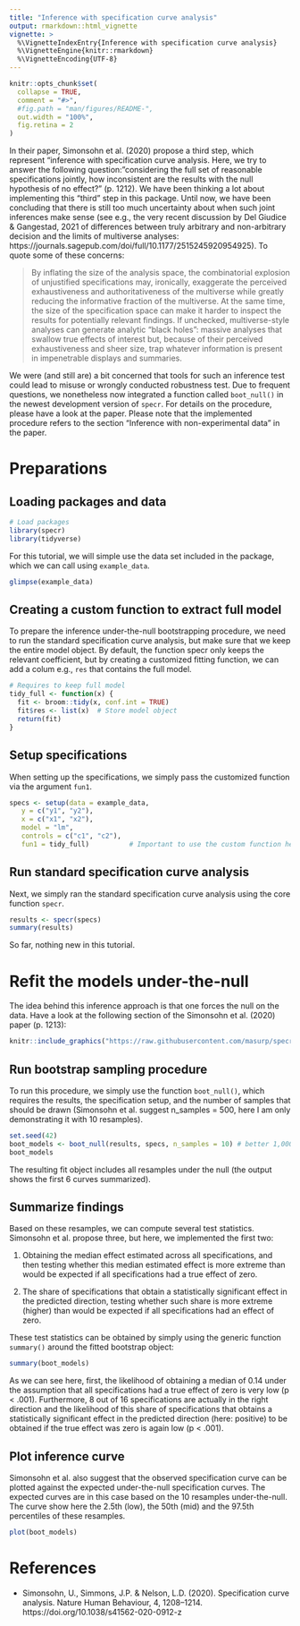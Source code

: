```yaml
---
title: "Inference with specification curve analysis"
output: rmarkdown::html_vignette
vignette: >
  %\VignetteIndexEntry{Inference with specification curve analysis}
  %\VignetteEngine{knitr::rmarkdown}
  %\VignetteEncoding{UTF-8}
---
```


```r
knitr::opts_chunk$set(
  collapse = TRUE,
  comment = "#>",
  #fig.path = "man/figures/README-",
  out.width = "100%",
  fig.retina = 2
)
```

In their paper, Simonsohn et al. (2020) propose a third step, which represent "inference with specification curve analysis. Here, we try to answer the following question: "considering the full set of reasonable specifications jointly, how inconsistent are the results with the null hypothesis of no effect?" (p. 1212). We have been thinking a lot about implementing this "third" step in this package. Until now, we have been concluding that there is still too much uncertainty about when such joint inferences make sense (see e.g., the very recent discussion by Del Giudice & Gangestad, 2021 of differences between truly arbitrary and non-arbitrary decision and the limits of multiverse analyses: https://journals.sagepub.com/doi/full/10.1177/2515245920954925). To quote some of these concerns:

>By inflating the size of the analysis space, the combinatorial explosion of unjustified specifications may, ironically, exaggerate the perceived exhaustiveness and authoritativeness of the multiverse while greatly reducing the informative fraction of the multiverse. At the same time, the size of the specification space can make it harder to inspect the results for potentially relevant findings. If unchecked, multiverse-style analyses can generate analytic “black holes”: massive analyses that swallow true effects of interest but, because of their perceived exhaustiveness and sheer size, trap whatever information is present in impenetrable displays and summaries.

We were (and still are) a bit concerned that tools for such an inference test could lead to misuse or wrongly conducted robustness test. Due to frequent questions, we nonetheless now integrated a function called `boot_null()` in the newest development version of `specr`. For details on the procedure, please have a look at the paper. Please note that the implemented procedure refers to the section "Inference with non-experimental data" in the paper. 

# Preparations


## Loading packages and data

```r
# Load packages
library(specr)
library(tidyverse)
```


For this tutorial, we will simple use the data set included in the package, which we can call using `example_data`. 

```r
glimpse(example_data)
```


## Creating a custom function to extract full model

To prepare the inference under-the-null bootstrapping procedure, we need to run the standard specification curve analysis, but make sure that we keep the entire model object. By default, the function specr only keeps the relevant coefficient, but by creating a customized fitting function, we can add a colum e.g., `res` that contains the full model. 


```r
# Requires to keep full model
tidy_full <- function(x) {
  fit <- broom::tidy(x, conf.int = TRUE)
  fit$res <- list(x)  # Store model object
  return(fit)
}
```


## Setup specifications

When setting up the specifications, we simply pass the customized function via the argument `fun1`. 

```r
specs <- setup(data = example_data,
   y = c("y1", "y2"),
   x = c("x1", "x2"),
   model = "lm",
   controls = c("c1", "c2"),
   fun1 = tidy_full)          # Important to use the custom function here!
```


## Run standard specification curve analysis

Next, we simply ran the standard specification curve analysis using the core function `specr`. 

```r
results <- specr(specs)
summary(results)
```

So far, nothing new in this tutorial. 

# Refit the models under-the-null

The idea behind this inference approach is that one forces the null on the data. Have a look at the following section of the Simonsohn et al. (2020) paper (p. 1213):


```r
knitr::include_graphics("https://raw.githubusercontent.com/masurp/specr/master/docs/articles/simonsohn_inference.png")
```

## Run bootstrap sampling procedure

To run this procedure, we simply use the function `boot_null()`, which requires the results, the specification setup, and the number of samples that should be drawn (Simonsohn et al. suggest n_samples = 500, here I am only demonstrating it with 10 resamples). 

```r
set.seed(42)
boot_models <- boot_null(results, specs, n_samples = 10) # better 1,000!
boot_models
```

The resulting fit object includes all resamples under the null (the output shows the first 6 curves summarized). 

## Summarize findings

Based on these resamples, we can compute several test statistics. Simonsohn et al. propose three, but here, we implemented the first two:

1. Obtaining the median effect estimated across all specifications, and then testing whether this median estimated
effect is more extreme than would be expected if all specifications had a true effect of zero.

2. The share of specifications that obtain a statistically significant effect in the predicted direction,
testing whether such share is more extreme (higher) than would be expected if all specifications had an effect of zero. 

These test statistics can be obtained by simply using the generic function `summary()` around the fitted bootstrap object:

```r
summary(boot_models)
```

As we can see here, first, the likelihood of obtaining a median of 0.14 under the assumption that all specifications had a true effect of zero is very low (p < .001). Furthermore, 8 out of 16 specifications are actually in the right direction and the likelihood of this share of specifications that obtains a statistically significant effect in the predicted direction (here: positive) to be obtained if the true effect was zero is again low (p < .001).  

## Plot inference curve

Simonsohn et al. also suggest that the observed specification curve can be plotted against the expected under-the-null specification curves. The expected curves are in this case based on the 10 resamples under-the-null. The curve show here the 2.5th (low), the 50th (mid) and the 97.5th percentiles of these resamples. 

```r
plot(boot_models)
```


# References

- Simonsohn, U., Simmons, J.P. & Nelson, L.D. (2020). Specification curve analysis. Nature Human Behaviour, 4, 1208–1214. https://doi.org/10.1038/s41562-020-0912-z

